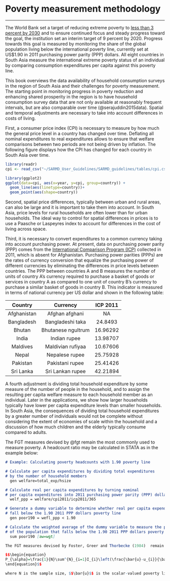 # Poverty measurement methodology 
***

The World Bank set a target of reducing extreme poverty to [less than 3 percent by 2030](https://sdg-tracker.org/no-poverty) and to ensure continued focus and steady progress toward the goal, the institution set an interim target of 9 percent by 2020. Progress towards this goal is measured by monitoring the share of the global population living below the international poverty line, currently set at US$1.90 in 2011 purchasing power parity (PPP) dollars. All eight countries in South Asia measure the international extreme poverty status of an individual by comparing consumption expenditures per capita against this poverty line. 

This book overviews the data availability of household consumption surveys in the region of South Asia and their challenges for poverty measurement. The starting point in monitoring progress in poverty reduction and enhancing shared prosperity in the region is to have household consumption survey data that are not only available at reasonably frequent intervals, but are also comparable over time (@serajuddin2015data). Spatial and temporal adjustments are necessary to take into account differences in costs of living. 

First, a consumer price index (CPI) is necessary to measure by how much the general price level in a country has changed over time. Deflating all nominal expenditures to real expenditures allows to ensure that welfare comparisons between two periods are not being driven by inflation. The following figure displays how the CPI has changed for each country in South Asia over time. 

```{r cpi, echo=FALSE, warning=FALSE, eval=TRUE, error=FALSE, results='markup', tidy=TRUE, cache=FALSE,  fig.cap="[Consumer Price Index (CPI)](https://tab.worldbank.org/#/site/WBG/views/SAR_MNA_Summary/LineChart)"}
library(readr)
cpi <- read_csv("~/SARMD_User_Guidelines/SARMD_guidelines/tables/cpi.csv",col_names = TRUE, col_types = cols())

library(ggplot2)
ggplot(data=cpi, aes(x=year, y=cpi, group=country)) +
  geom_line(aes(linetype=country))+
  geom_point(aes(shape=country))
```

Second, spatial price differences, typically between urban and rural areas, can also be large and it is important to take them into account. In South Asia, price levels for rural households are often lower than for urban households. The ideal way to control for spatial differences in prices is to use a Paasche or Laspeyres index to account for differences in the cost of living across space. 

Third, it is necessary to convert expenditures to a common currency taking into account purchasing power. At present, data on purchasing power parity (PPP) comes from the [International Comparison Program (ICP)](http://www.worldbank.org/en/programs/icp) collected in 2011, which is absent for Afghanistan. Purchasing power parities (PPPs) are the rates of currency conversion that equalize the purchasing power of different currencies by eliminating the differences in price levels between countries. The PPP between countries A and B measures the number of units of country A’s currency required to purchase a basket of goods or services in country A as compared to one unit of country B’s currency to purchase a similar basket of goods in country B. This indicator is measured in terms of national currency per US dollar and shown in the following table:

|   Country   	|      Currency      	| ICP 2011 	|
|:-----------:	|:------------------:	|:--------:	|
| Afghanistan 	|   Afghan afghani   	|     NA  	|
|  Bangladesh 	|  Bangladeshi taka  	|  24.8493 	|
|    Bhutan   	| Bhutanese ngultrum 	| 16.96292 	|
|    India    	|    Indian rupee    	| 13.98707 	|
|   Maldives  	|  Maldivian rufiyaa 	| 10.67606 	|
|    Nepal    	|   Nepalese rupee   	| 25.75928 	|
|   Pakistan  	|   Pakistani rupee  	| 25.41426 	|
|  Sri Lanka  	|  Sri Lankan rupee  	| 42.21894 	|

A fourth adjustment is dividing total household expenditure by some measure of the number of people in the household, and to assign the resulting per capita welfare measure to each household member as an individual. Later in the applications, we show how larger households typically have lower per capita expenditure levels than smaller households. In South Asia, the consequences of dividing total household expenditures by a greater number of individuals would not be complete without considering the extent of economies of scale within the household and a discussion of how much children and the elderly typically consume compared to adults. 

The FGT measures devised by @fgt remain the most commonly used to measure poverty. A headcount ratio may be calculated in STATA as in the example below:

```markdown
# Example: Calculating poverty headcounts with 1.90 poverty line

# Calculate per capita expenditures by dividing total expenditures 
# by the number of household members 
  gen welfare=total_exp/hsize 

# Calculate real per capita expenditures by turning nominal  
# per capita expenditures into 2011 purchasing power parity (PPP) dollars
  welf_ppp = welfare/cpi2011/icp2011/365

# Generate a dummy variable to determine whether real per capita expenditures
# fall below the 1.90 2011 PPP dollars poverty line
  gen poor190 = wefl_ppp < 1.90

# Calculate the weighted average of the dummy variable to measure the proportion
# of the population that falls below the 1.90 2011 PPP dollars poverty line
  sum poor190 [aw=wgt]
```
```{r,eval=FALSE,echo=FALSE}
The FGT measures devised by Foster, Greer and Thorbecke (1984)  remain the most commonly used to measure poverty. They are defined as:

$$\begin{equation}
P_{\alpha}=\frac{1}{N}\sum^{N}_{i=1}I_{i}\left(\frac{\bar{u}-u_{i}}{\bar{u}}\right)^{\alpha}
\end{equation}$$

where N is the sample size, $$\bar{u}$$ is the scalar-valued poverty line, $$u_{i}$$ is the flow-based measure of welfare (income, expenditures, assets), $$I_{i}$$ is an indicator variable taking value one if $u_{i} < \bar{u}$ and zero otherwise, and $$\alpha$$ is a parameter reflecting the weight placed on the severity of poverty. Setting $$\alpha =0$$ yields the poverty headcount ratio $P_{0}$ (the share of a population falling below the poverty line). The higher order measures, $$P_{1}$$ and $$P_{2}$$, yield the poverty gap measure (the money metric measure of the average financial transfer needed to bring all poor households up to the poverty line) and the squared poverty gap (an indicator of the severity of poverty that is sensitive to the distribution of well-being among the poor). As we progress from $$P_{0}$$ to $$P_{1}$$ to $$P_{2}$$, the $$P_{\alpha}$$ measure gets more and more sensitive to extremely low incomes.
```
